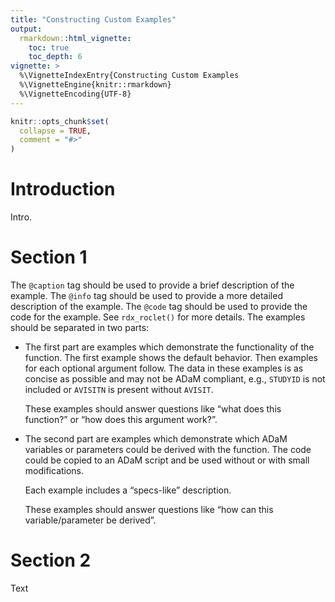 ```yaml
---
title: "Constructing Custom Examples"
output: 
  rmarkdown::html_vignette:
    toc: true
    toc_depth: 6
vignette: >
  %\VignetteIndexEntry{Constructing Custom Examples
  %\VignetteEngine{knitr::rmarkdown}
  %\VignetteEncoding{UTF-8}
---
```


```r
knitr::opts_chunk$set(
  collapse = TRUE,
  comment = "#>"
)
```


# Introduction

Intro.

# Section 1

The `@caption` tag should be used to provide a brief
description of the example. The `@info` tag should be used to provide a more
detailed description of the example. The `@code` tag should be used to
provide the code for the example. See `rdx_roclet()` for more details. The
examples should be separated in two parts:

- The first part are examples which demonstrate the functionality of the
  function. The first example shows the default behavior. Then examples for
  each optional argument follow. The data in these examples is as concise as
  possible and may not be ADaM compliant, e.g., `STUDYID` is not included or
  `AVISITN` is present without `AVISIT`.
      
  These examples should answer questions like "what does this function?" or
  "how does this argument work?".
  
- The second part are examples which demonstrate which ADaM variables or
  parameters could be derived with the function. The code could be copied to
  an ADaM script and be used without or with small modifications.
      
  Each example includes a "specs-like" description.
      
  These examples should answer questions like "how can this
  variable/parameter be derived".

# Section 2

Text
